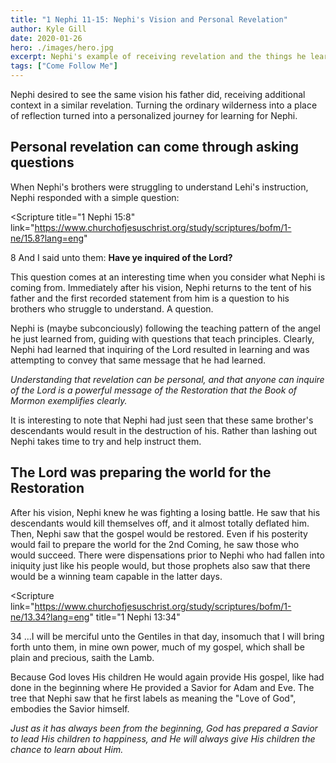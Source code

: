 ```yaml
---
title: "1 Nephi 11-15: Nephi's Vision and Personal Revelation"
author: Kyle Gill
date: 2020-01-26
hero: ./images/hero.jpg
excerpt: Nephi's example of receiving revelation and the things he learns teaches lessons on individual personal revelation
tags: ["Come Follow Me"]
---
```


Nephi desired to see the same vision his father did, receiving additional context in a similar revelation. Turning the ordinary wilderness into a place of reflection turned into a personalized journey for learning for Nephi.

## Personal revelation can come through asking questions

When Nephi's brothers were struggling to understand Lehi's instruction, Nephi responded with a simple question:

<Scripture
  title="1 Nephi 15:8"
  link="https://www.churchofjesuschrist.org/study/scriptures/bofm/1-ne/15.8?lang=eng"
>
  8 And I said unto them: <b>Have ye inquired of the Lord?</b>
</Scripture>

This question comes at an interesting time when you consider what Nephi is coming from. Immediately after his vision, Nephi returns to the tent of his father and the first recorded statement from him is a question to his brothers who struggle to understand. A question.

Nephi is (maybe subconciously) following the teaching pattern of the angel he just learned from, guiding with questions that teach principles. Clearly, Nephi had learned that inquiring of the Lord resulted in learning and was attempting to convey that same message that he had learned.

_Understanding that revelation can be personal, and that anyone can inquire of the Lord is a powerful message of the Restoration that the Book of Mormon exemplifies clearly._

It is interesting to note that Nephi had just seen that these same brother's descendants would result in the destruction of his. Rather than lashing out Nephi takes time to try and help instruct them.

## The Lord was preparing the world for the Restoration

After his vision, Nephi knew he was fighting a losing battle. He saw that his descendants would kill themselves off, and it almost totally deflated him. Then, Nephi saw that the gospel would be restored. Even if his posterity would fail to prepare the world for the 2nd Coming, he saw those who would succeed. There were dispensations prior to Nephi who had fallen into iniquity just like his people would, but those prophets also saw that there would be a winning team capable in the latter days.

<Scripture
  link="https://www.churchofjesuschrist.org/study/scriptures/bofm/1-ne/13.34?lang=eng"
  title="1 Nephi 13:34"
>
  34 ...I will be merciful unto the Gentiles in that day, insomuch that I will
  bring forth unto them, in mine own power, much of my gospel, which shall be
  plain and precious, saith the Lamb.
</Scripture>

Because God loves His children He would again provide His gospel, like had done in the beginning where He provided a Savior for Adam and Eve. The tree that Nephi saw that he first labels as meaning the "Love of God", embodies the Savior himself.

_Just as it has always been from the beginning, God has prepared a Savior to lead His children to happiness, and He will always give His children the chance to learn about Him._
